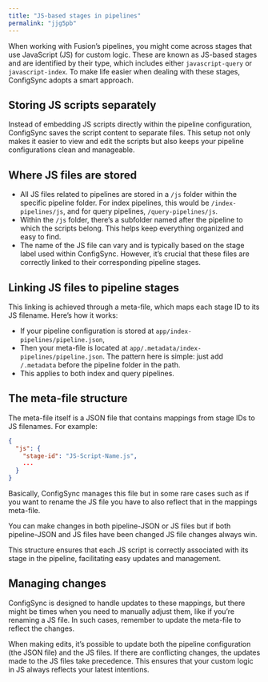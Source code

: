 ```yaml
---
title: "JS-based stages in pipelines"
permalink: "jjg5pb"
---
```


When working with Fusion’s pipelines, you might come across stages that use JavaScript (JS) for custom logic.
These are known as JS-based stages and are identified by their type, which includes either `javascript-query` or `javascript-index`.
To make life easier when dealing with these stages, ConfigSync adopts a smart approach.

## Storing JS scripts separately

Instead of embedding JS scripts directly within the pipeline configuration, ConfigSync saves the script content to separate files.
This setup not only makes it easier to view and edit the scripts but also keeps your pipeline configurations clean and manageable.

## Where JS files are stored

* All JS files related to pipelines are stored in a `/js` folder within the specific pipeline folder.
  For index pipelines, this would be `/index-pipelines/js`, and for query pipelines, `/query-pipelines/js`.
* Within the `/js` folder, there’s a subfolder named after the pipeline to which the scripts belong.
  This helps keep everything organized and easy to find.
* The name of the JS file can vary and is typically based on the stage label used within ConfigSync.
  However, it’s crucial that these files are correctly linked to their corresponding pipeline stages.

## Linking JS files to pipeline stages

This linking is achieved through a meta-file, which maps each stage ID to its JS filename.
Here’s how it works:

* If your pipeline configuration is stored at `app/index-pipelines/pipeline.json`,
* Then your meta-file is located at `app/.metadata/index-pipelines/pipeline.json`.
  The pattern here is simple: just add `/.metadata` before the pipeline folder in the path.
* This applies to both index and query pipelines.

## The meta-file structure

The meta-file itself is a JSON file that contains mappings from stage IDs to JS filenames.
For example:

```json
{
  "js": {
    "stage-id": "JS-Script-Name.js",
    ...
  }
}
```

Basically, ConfigSync manages this file but in some rare cases such as if you want to rename the JS file you have to also reflect that in the mappings meta-file.

You can make changes in both pipeline-JSON or JS files but if both pipeline-JSON and JS files have been changed JS file changes always win.

This structure ensures that each JS script is correctly associated with its stage in the pipeline, facilitating easy updates and management.

## Managing changes

ConfigSync is designed to handle updates to these mappings, but there might be times when you need to manually adjust them, like if you’re renaming a JS file.
In such cases, remember to update the meta-file to reflect the changes.

When making edits, it’s possible to update both the pipeline configuration (the JSON file) and the JS files.
If there are conflicting changes, the updates made to the JS files take precedence.
This ensures that your custom logic in JS always reflects your latest intentions.